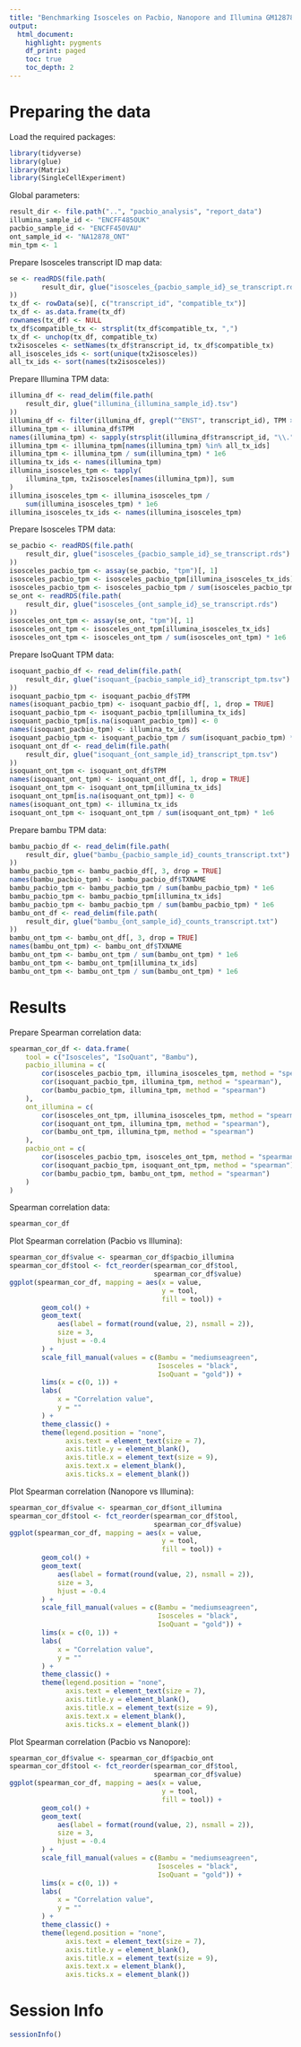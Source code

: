 ```yaml
---
title: "Benchmarking Isosceles on Pacbio, Nanopore and Illumina GM12878 data"
output:
  html_document:
    highlight: pygments
    df_print: paged
    toc: true
    toc_depth: 2
---
```


# Preparing the data

Load the required packages:
```r
library(tidyverse)
library(glue)
library(Matrix)
library(SingleCellExperiment)
```

Global parameters:
```r
result_dir <- file.path("..", "pacbio_analysis", "report_data")
illumina_sample_id <- "ENCFF485OUK"
pacbio_sample_id <- "ENCFF450VAU"
ont_sample_id <- "NA12878_ONT"
min_tpm <- 1
```

Prepare Isosceles transcript ID map data:
```r
se <- readRDS(file.path(
        result_dir, glue("isosceles_{pacbio_sample_id}_se_transcript.rds")
))
tx_df <- rowData(se)[, c("transcript_id", "compatible_tx")]
tx_df <- as.data.frame(tx_df)
rownames(tx_df) <- NULL
tx_df$compatible_tx <- strsplit(tx_df$compatible_tx, ",")
tx_df <- unchop(tx_df, compatible_tx)
tx2isosceles <- setNames(tx_df$transcript_id, tx_df$compatible_tx)
all_isosceles_ids <- sort(unique(tx2isosceles))
all_tx_ids <- sort(names(tx2isosceles))
```

Prepare Illumina TPM data:
```r
illumina_df <- read_delim(file.path(
    result_dir, glue("illumina_{illumina_sample_id}.tsv")
))
illumina_df <- filter(illumina_df, grepl("^ENST", transcript_id), TPM > min_tpm)
illumina_tpm <- illumina_df$TPM
names(illumina_tpm) <- sapply(strsplit(illumina_df$transcript_id, "\\."), "[", 1)
illumina_tpm <- illumina_tpm[names(illumina_tpm) %in% all_tx_ids]
illumina_tpm <- illumina_tpm / sum(illumina_tpm) * 1e6
illumina_tx_ids <- names(illumina_tpm)
illumina_isosceles_tpm <- tapply(
    illumina_tpm, tx2isosceles[names(illumina_tpm)], sum
)
illumina_isosceles_tpm <- illumina_isosceles_tpm /
    sum(illumina_isosceles_tpm) * 1e6
illumina_isosceles_tx_ids <- names(illumina_isosceles_tpm)
```

Prepare Isosceles TPM data:
```r
se_pacbio <- readRDS(file.path(
    result_dir, glue("isosceles_{pacbio_sample_id}_se_transcript.rds")
))
isosceles_pacbio_tpm <- assay(se_pacbio, "tpm")[, 1]
isosceles_pacbio_tpm <- isosceles_pacbio_tpm[illumina_isosceles_tx_ids]
isosceles_pacbio_tpm <- isosceles_pacbio_tpm / sum(isosceles_pacbio_tpm) * 1e6
se_ont <- readRDS(file.path(
    result_dir, glue("isosceles_{ont_sample_id}_se_transcript.rds")
))
isosceles_ont_tpm <- assay(se_ont, "tpm")[, 1]
isosceles_ont_tpm <- isosceles_ont_tpm[illumina_isosceles_tx_ids]
isosceles_ont_tpm <- isosceles_ont_tpm / sum(isosceles_ont_tpm) * 1e6
```

Prepare IsoQuant TPM data:
```r
isoquant_pacbio_df <- read_delim(file.path(
    result_dir, glue("isoquant_{pacbio_sample_id}_transcript_tpm.tsv")
))
isoquant_pacbio_tpm <- isoquant_pacbio_df$TPM
names(isoquant_pacbio_tpm) <- isoquant_pacbio_df[, 1, drop = TRUE]
isoquant_pacbio_tpm <- isoquant_pacbio_tpm[illumina_tx_ids]
isoquant_pacbio_tpm[is.na(isoquant_pacbio_tpm)] <- 0
names(isoquant_pacbio_tpm) <- illumina_tx_ids
isoquant_pacbio_tpm <- isoquant_pacbio_tpm / sum(isoquant_pacbio_tpm) * 1e6
isoquant_ont_df <- read_delim(file.path(
    result_dir, glue("isoquant_{ont_sample_id}_transcript_tpm.tsv")
))
isoquant_ont_tpm <- isoquant_ont_df$TPM
names(isoquant_ont_tpm) <- isoquant_ont_df[, 1, drop = TRUE]
isoquant_ont_tpm <- isoquant_ont_tpm[illumina_tx_ids]
isoquant_ont_tpm[is.na(isoquant_ont_tpm)] <- 0
names(isoquant_ont_tpm) <- illumina_tx_ids
isoquant_ont_tpm <- isoquant_ont_tpm / sum(isoquant_ont_tpm) * 1e6
```

Prepare bambu TPM data:
```r
bambu_pacbio_df <- read_delim(file.path(
    result_dir, glue("bambu_{pacbio_sample_id}_counts_transcript.txt")
))
bambu_pacbio_tpm <- bambu_pacbio_df[, 3, drop = TRUE]
names(bambu_pacbio_tpm) <- bambu_pacbio_df$TXNAME
bambu_pacbio_tpm <- bambu_pacbio_tpm / sum(bambu_pacbio_tpm) * 1e6
bambu_pacbio_tpm <- bambu_pacbio_tpm[illumina_tx_ids]
bambu_pacbio_tpm <- bambu_pacbio_tpm / sum(bambu_pacbio_tpm) * 1e6
bambu_ont_df <- read_delim(file.path(
    result_dir, glue("bambu_{ont_sample_id}_counts_transcript.txt")
))
bambu_ont_tpm <- bambu_ont_df[, 3, drop = TRUE]
names(bambu_ont_tpm) <- bambu_ont_df$TXNAME
bambu_ont_tpm <- bambu_ont_tpm / sum(bambu_ont_tpm) * 1e6
bambu_ont_tpm <- bambu_ont_tpm[illumina_tx_ids]
bambu_ont_tpm <- bambu_ont_tpm / sum(bambu_ont_tpm) * 1e6
```

# Results

Prepare Spearman correlation data:
```r
spearman_cor_df <- data.frame(
    tool = c("Isosceles", "IsoQuant", "Bambu"),
    pacbio_illumina = c(
        cor(isosceles_pacbio_tpm, illumina_isosceles_tpm, method = "spearman"),
        cor(isoquant_pacbio_tpm, illumina_tpm, method = "spearman"),
        cor(bambu_pacbio_tpm, illumina_tpm, method = "spearman")
    ),
    ont_illumina = c(
        cor(isosceles_ont_tpm, illumina_isosceles_tpm, method = "spearman"),
        cor(isoquant_ont_tpm, illumina_tpm, method = "spearman"),
        cor(bambu_ont_tpm, illumina_tpm, method = "spearman")
    ),
    pacbio_ont = c(
        cor(isosceles_pacbio_tpm, isosceles_ont_tpm, method = "spearman"),
        cor(isoquant_pacbio_tpm, isoquant_ont_tpm, method = "spearman"),
        cor(bambu_pacbio_tpm, bambu_ont_tpm, method = "spearman")
    )
)
```

Spearman correlation data:
```r
spearman_cor_df
```

Plot Spearman correlation (Pacbio vs Illumina):
```r
spearman_cor_df$value <- spearman_cor_df$pacbio_illumina
spearman_cor_df$tool <- fct_reorder(spearman_cor_df$tool,
                                    spearman_cor_df$value)
ggplot(spearman_cor_df, mapping = aes(x = value,
                                      y = tool,
                                      fill = tool)) +
        geom_col() +
        geom_text(
            aes(label = format(round(value, 2), nsmall = 2)),
            size = 3,
            hjust = -0.4
        ) +
        scale_fill_manual(values = c(Bambu = "mediumseagreen",
                                     Isosceles = "black",
                                     IsoQuant = "gold")) +
        lims(x = c(0, 1)) +
        labs(
            x = "Correlation value",
            y = ""
        ) +
        theme_classic() +
        theme(legend.position = "none",
              axis.text = element_text(size = 7),
              axis.title.y = element_blank(),
              axis.title.x = element_text(size = 9),
              axis.text.x = element_blank(),
              axis.ticks.x = element_blank())
```

Plot Spearman correlation (Nanopore vs Illumina):
```r
spearman_cor_df$value <- spearman_cor_df$ont_illumina
spearman_cor_df$tool <- fct_reorder(spearman_cor_df$tool,
                                    spearman_cor_df$value)
ggplot(spearman_cor_df, mapping = aes(x = value,
                                      y = tool,
                                      fill = tool)) +
        geom_col() +
        geom_text(
            aes(label = format(round(value, 2), nsmall = 2)),
            size = 3,
            hjust = -0.4
        ) +
        scale_fill_manual(values = c(Bambu = "mediumseagreen",
                                     Isosceles = "black",
                                     IsoQuant = "gold")) +
        lims(x = c(0, 1)) +
        labs(
            x = "Correlation value",
            y = ""
        ) +
        theme_classic() +
        theme(legend.position = "none",
              axis.text = element_text(size = 7),
              axis.title.y = element_blank(),
              axis.title.x = element_text(size = 9),
              axis.text.x = element_blank(),
              axis.ticks.x = element_blank())
```

Plot Spearman correlation (Pacbio vs Nanopore):
```r
spearman_cor_df$value <- spearman_cor_df$pacbio_ont
spearman_cor_df$tool <- fct_reorder(spearman_cor_df$tool,
                                    spearman_cor_df$value)
ggplot(spearman_cor_df, mapping = aes(x = value,
                                      y = tool,
                                      fill = tool)) +
        geom_col() +
        geom_text(
            aes(label = format(round(value, 2), nsmall = 2)),
            size = 3,
            hjust = -0.4
        ) +
        scale_fill_manual(values = c(Bambu = "mediumseagreen",
                                     Isosceles = "black",
                                     IsoQuant = "gold")) +
        lims(x = c(0, 1)) +
        labs(
            x = "Correlation value",
            y = ""
        ) +
        theme_classic() +
        theme(legend.position = "none",
              axis.text = element_text(size = 7),
              axis.title.y = element_blank(),
              axis.title.x = element_text(size = 9),
              axis.text.x = element_blank(),
              axis.ticks.x = element_blank())
```

# Session Info

```r
sessionInfo()
```

